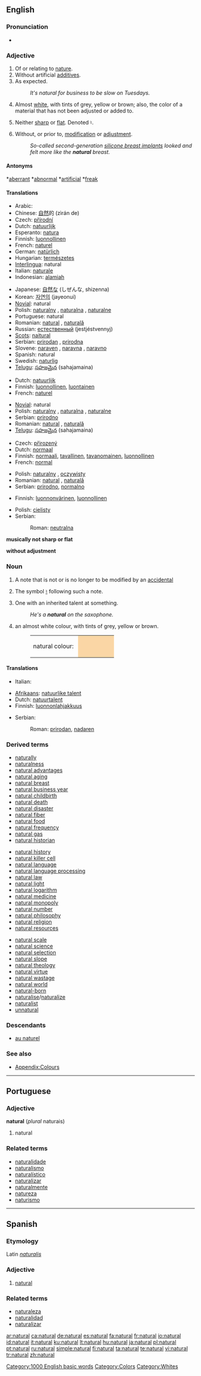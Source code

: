 {{wikipedia}}
==English==

{{rank|except|sound|didn't|515|natural|laid|cold|led}}

===Pronunciation===
* {{audio|en-us-natural.ogg|Audio (US)}}

===Adjective===
{{en-adj}}

# <!--DefD-->Of or relating to [[nature]].
# <!--DefE-->Without artificial [[additive]]s.
# <!--DefF-->As expected.
#: ''It's natural for business to be slow on Tuesdays.''
# <!--DefG-->{{color}} Almost [[white]], with tints of grey, yellow or brown; also, the color of a material that has not been adjusted or added to.
# <!--DefH-->{{music}} Neither [[sharp]] or [[flat]].  Denoted ♮.
# <!--DefI--> Without, or prior to, [[modification]] or [[adjustment]].
#: ''So-called second-generation [[w:Breast implant|silicone breast implants]] looked and felt more like the '''natural''' breast.''

====Antonyms====
<!--DefD,DefF-->*[[aberrant]]
<!--DefD,DefF-->*[[abnormal]]
<!--DefD-->*[[artificial]]
<!--DefF-->*[[freak]]

====Translations====
<!--DefD-->
{{trans-top|relating to nature}}
* Arabic: {{Arab|[[فطري]]}} {{IPAchar|(fuʈrī)}}
* Chinese: [[自然]]的 (zìrán de)
* Czech: [[přírodní]] {{m}}
* Dutch: [[natuurlijk]]
* Esperanto: [[natura]]
* Finnish: [[luonnollinen]]
* French: [[naturel]]
* German: [[natürlich]]
* Hungarian: [[természetes]]
* [[Interlingua]]: natural
* Italian: [[naturale]] {{m|f}}
* Indonesian: [[alamiah]]
{{trans-mid}}
* Japanese: [[自然な]] (しぜんな, shizenna)
* Korean: [[자연의]] (jayeonui)
* [[Novial]]: natural
* Polish: [[naturalny]] {{m}}, [[naturalna]] {{f}}, [[naturalne]] {{n}}
* Portuguese: natural {{m|f}}
* Romanian: [[natural]] {{m}}, [[naturală]] {{f}}
* Russian: [[естественный]] (jestjéstvennyj)
* [[Scots]]: [[naitural]]
* Serbian: [[prirodan]] {{m}}, [[prirodna]] {{f}}
* Slovene: [[naraven]] {{m}}, [[naravna]] {{f}}, [[naravno]] {{n}}
* Spanish: natural {{m|f}}
* Swedish: [[naturlig]]
* [[Telugu]]: [[సహజమైన]] (sahajamaina)
{{trans-bottom}}

<!--DefE-->
{{trans-top|without additives}}
* Dutch: [[natuurlijk]]
* Finnish: [[luonnollinen]], [[luontainen]]
* French: [[naturel]]
{{trans-mid}}
* [[Novial]]: natural
* Polish: [[naturalny]] {{m}}, [[naturalna]] {{f}}, [[naturalne]] {{n}}
* Serbian: [[prirodno]] {{n}}
* Romanian: [[natural]] {{m}}, [[naturală]] {{f}}
* [[Telugu]]: [[సహజమైన]] (sahajamaina)
{{trans-bottom}}

<!--DefF-->
{{trans-top|as expected}}
* Czech: [[přirozený]] {{m}}
* Dutch: [[normaal]]
* Finnish: [[normaali]], [[tavallinen]], [[tavanomainen]], [[luonnollinen]]
* French: [[normal]]
{{trans-mid}}
* Polish: [[naturalny]] {{m}}, [[oczywisty]] {{m}}
* Romanian: [[natural]] {{m}}, [[naturală]] {{f}}
* Serbian: [[prirodno]], [[normalno]]
{{trans-bottom}}

<!--DefG-->
{{trans-top|colour}}
* Finnish: [[luonnonvärinen]], [[luonnollinen]]
{{trans-mid}}
* Polish: [[cielisty]] {{m}}
* Serbian:
*: Roman: [[neutralna]] {{f}}
{{trans-bottom}}

<!--DefH-->'''musically not sharp or flat'''

<!--DefI-->'''without adjustment'''

===Noun===
{{en-noun}}

# {{music}} A note that is not or is no longer to be modified by an [[accidental]]
# {{music}} The symbol [[♮]] following such a note.
# One with an inherited talent at something.
#: ''He's a '''natural''' on the saxophone.''
# {{colour}} an almost white colour, with tints of grey, yellow or brown.
#: <table><tr><td>natural colour:&nbsp;</td><td bgcolor="#FAD6A5" width="80">&nbsp;</td></tr></table>

====Translations====
{{trans-top|musical note}}
{{trans-mid}}
{{trans-bottom}}

{{trans-top|musical symbol}}
* Italian: {{t|it|bequadro|m}}
{{trans-mid}}
{{trans-bottom}}

{{trans-top|inherited talent}}
* [[Afrikaans]]: [[natuurlike talent]]
* Dutch: [[natuurtalent]] {{n}}
* Finnish: [[luonnonlahjakkuus]]
{{trans-mid}}
* Serbian:
*: Roman: [[prirodan]], [[nadaren]] {{m}}
{{trans-bottom}}

{{trans-top| colour}}
{{trans-mid}}
{{trans-bottom}}

===Derived terms===
{{top3}}
* [[naturally]]
* [[naturalness]]
* [[natural advantages]]
* [[natural aging]]
* [[natural breast]]
* [[natural business year]]
* [[natural childbirth]]
* [[natural death]]
* [[natural disaster]]
* [[natural fiber]]
* [[natural food]]
* [[natural frequency]]
* [[natural gas]]
* [[natural historian]]
{{mid3}}
* [[natural history]]
* [[natural killer cell]]
* [[natural language]]
* [[natural language processing]]
* [[natural law]]
* [[natural light]]
* [[natural logarithm]]
* [[natural medicine]]
* [[natural monopoly]]
* [[natural number]]
* [[natural philosophy]]
* [[natural religion]]
* [[natural resources]]
{{mid3}}
* [[natural scale]]
* [[natural science]]
* [[natural selection]]
* [[natural slope]]
* [[natural theology]]
* [[natural virtue]]
* [[natural wastage]]
* [[natural world]]
* [[natural-born]]
* [[naturalise]]/[[naturalize]]
* [[naturalist]]
* [[unnatural]]
{{bottom}}

===Descendants===
* [[au naturel]]

===See also===
* [[Wiktionary_Appendix:Colours|Appendix:Colours]]

[[Category:1000 English basic words]]
[[Category:Colors]]
[[Category:Whites]]

----

==Portuguese==

===Adjective===
'''natural''' (''plural'' naturais)

# natural

===Related terms===
* [[naturalidade]]
* [[naturalismo]]
* [[naturalístico]]
* [[naturalizar]]
* [[naturalmente]]
* [[natureza]]
* [[naturismo]]

----

==Spanish==

===Etymology===
Latin ''[[naturalis]]''

===Adjective===
{{es-adj|f=natural|pl=naturales}}

# [[natural]]

===Related terms===
* [[naturaleza]]
* [[naturalidad]]
* [[naturalizar]]

[[ar:natural]]
[[ca:natural]]
[[de:natural]]
[[es:natural]]
[[fa:natural]]
[[fr:natural]]
[[io:natural]]
[[id:natural]]
[[it:natural]]
[[ku:natural]]
[[lt:natural]]
[[hu:natural]]
[[ja:natural]]
[[pl:natural]]
[[pt:natural]]
[[ru:natural]]
[[simple:natural]]
[[fi:natural]]
[[ta:natural]]
[[te:natural]]
[[vi:natural]]
[[tr:natural]]
[[zh:natural]]